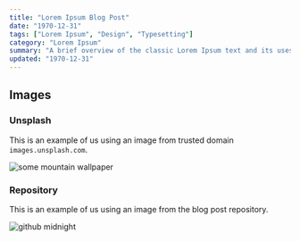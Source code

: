 ```yaml
---
title: "Lorem Ipsum Blog Post"
date: "1970-12-31"
tags: ["Lorem Ipsum", "Design", "Typesetting"]
category: "Lorem Ipsum"
summary: "A brief overview of the classic Lorem Ipsum text and its uses in design and typesetting."
updated: "1970-12-31"
---
```


## Images

### Unsplash

This is an example of us using an image from trusted domain `images.unsplash.com`.

![some mountain wallpaper](https://images.unsplash.com/photo-1706378500840-928668179818?q=80&w=1974&auto=format&fit=crop&ixlib=rb-4.0.3&ixid=M3wxMjA3fDB8MHxwaG90by1wYWdlfHx8fGVufDB8fHx8fA%3D%3D "a mountain")

### Repository

This is an example of us using an image from the blog post repository.

![github midnight](https://raw.githubusercontent.com/yangfawu/blog-posts/main/images/joshua-kettle-l2rCjSLgBPw-unsplash.jpg "midnight")
